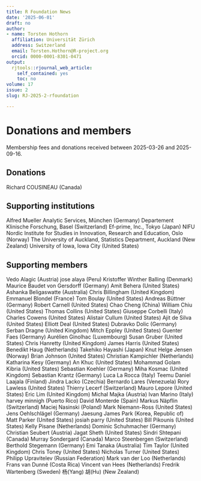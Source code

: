 ```yaml
---
title: R Foundation News
date: '2025-06-01'
draft: no
author:
- name: Torsten Hothorn
  affiliation: Universität Zürich
  address: Switzerland
  email: Torsten.Hothorn@R-project.org
  orcid: 0000-0001-8301-0471
output:
  rjtools::rjournal_web_article:
    self_contained: yes
    toc: no
volume: 17
issue: 2
slug: RJ-2025-2-rfoundation

---
```



# Donations and members

Membership fees and donations received between
2025-03-26 and 2025-09-16.

## Donations

Richard COUSINEAU (Canada)

## Supporting institutions

Alfred Mueller Analytic Services, München (Germany)
Departement Klinische Forschung, Basel (Switzerland)
Ef-prime, Inc., Tokyo (Japan)
NIFU Nordic Institute for Studies in Innovation, Research and Education, Oslo (Norway)
The University of Auckland, Statistics Department, Auckland (New Zealand)
University of Iowa, Iowa City (United States)

## Supporting members

Vedo Alagic (Austria)
jose alaya (Peru)
Kristoffer Winther Balling (Denmark)
Maurice Baudet von Gersdorff (Germany)
Amit Behera (United States)
Ashanka Beligaswatte (Australia)
Chris Billingham (United Kingdom)
Emmanuel Blondel (France)
Tom Boulay (United States)
Andreas Büttner (Germany)
Robert Carnell (United States)
Chao Cheng (China)
William Chiu (United States)
Thomas Collins (United States)
Giuseppe Corbelli (Italy)
Charles Cowens (United States)
Alistair Cullum (United States)
Ajit de Silva (United States)
Elliott Deal (United States)
Dubravko Dolic (Germany)
Serban Dragne (United Kingdom)
Mitch Eppley (United States)
Guenter Faes (Germany)
Aurélien Ginolhac (Luxembourg)
Susan Gruber (United States)
Chris Hanretty (United Kingdom)
James Harris (United States)
Benedikt Haug (Netherlands)
Takehiko Hayashi (Japan)
Knut Helge Jensen (Norway)
Brian Johnson (United States)
Christian Kampichler (Netherlands)
Katharina Kesy (Germany)
An Khuc (United States)
Mohammad Golam Kibria (United States)
Sebastian Koehler (Germany)
Miha Kosmac (United Kingdom)
Sebastian Krantz (Germany)
Luca La Rocca (Italy)
Teemu Daniel Laajala (Finland)
Jindra Lacko (Czechia)
Bernardo Lares (Venezuela)
Rory Lawless (United States)
Thierry Lecerf (Switzerland)
Mauro Lepore (United States)
Eric Lim (United Kingdom)
Michal Majka (Austria)
Ivan Marino (Italy)
harvey minnigh (Puerto Rico)
David Monterde (Spain)
Markus Näpflin (Switzerland)
Maciej Nasinski (Poland)
Mark Niemann-Ross (United States)
Jens Oehlschlägel (Germany)
Jaesung James Park (Korea, Republic of)
Matt Parker (United States)
josiah parry (United States)
Bill Pikounis (United States)
Kelly Pisane (Netherlands)
Dominic Schuhmacher (Germany)
Christian Seubert (Austria)
Jagat Sheth (United States)
Sindri Shtepani (Canada)
Murray Sondergard (Canada)
Marco Steenbergen (Switzerland)
Berthold Stegemann (Germany)
Emi Tanaka (Australia)
Tim Taylor (United Kingdom)
Chris Toney (United States)
Nicholas Turner (United States)
Philipp Upravitelev (Russian Federation)
Mark van der Loo (Netherlands)
Frans van Dunné (Costa Rica)
Vincent van Hees (Netherlands)
Fredrik Wartenberg (Sweden)
杨(Yang) 胡(Hu) (New Zealand)

